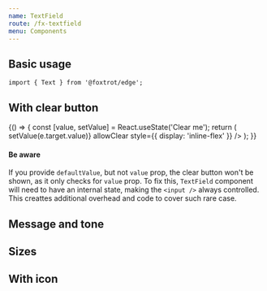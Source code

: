 ```yaml
---
name: TextField
route: /fx-textfield
menu: Components
---
```




## Basic usage

```tsx
import { Text } from '@foxtrot/edge';
```

<Playground>
  <Box padding="xs" style={{ width: '300px' }}>
    <TextField label="Full name" placeholder="John Doe" message="We just want to know how we can approach you" />
  </Box>
</Playground>

## With clear button

<Playground>
  {() => {
    const [value, setValue] = React.useState('Clear me');
    return (
      <TextField
        label="Allows clearing the input"
        value={value}
        onChange={(e) => setValue(e.target.value)}
        allowClear
        style={{ display: 'inline-flex' }}
      />
    );
  }}
</Playground>

#### Be aware

If you provide `defaultValue`, but not `value` prop, the clear button won't be shown, as it only checks for `value` prop.
To fix this, `TextField` component will need to have an internal state, making the `<input />`
always controlled. This creattes additional overhead and code to cover such rare case.

<Playground>
  <Box padding="xs" style={{ width: '300px' }}>
    <TextField label="Allows clearing the input" allowClear inputProps={{ defaultValue: 'Clear me' }} />
  </Box>
</Playground>

## Message and tone

<Playground>
  <Box padding="xs" style={{ width: '300px' }}>
    <Stack>
      <TextField label="Default tone" size="s" message="This will be used later" />
      <TextField label="Critical tone" size="m" message="The input is incorrect" tone="critical" />
      <TextField label="Positive tone" size="l" type="password" message="The password seems strong" tone="positive" />
    </Stack>
  </Box>
</Playground>

## Sizes

<Playground>
  <Box padding="xs" style={{ width: '300px' }}>
    <Stack>
      <TextField placeholder="Small inline input" size="s" />
      <TextField label="Normal input (default)" placeholder="Medium" size="m" />
      <TextField label="Prominent input" placeholder="Large" size="l" />
    </Stack>
  </Box>
</Playground>

## With icon

<Playground>
  <Box padding="xs" style={{ width: '300px' }}>
    <Stack>
      <TextField label="Small with" size="s" icon="search" inputProps={{ defaultValue: 'With left icon' }} allowClear />
      <TextField
        label="Normal input (default)"
        size="m"
        icon="expand_more"
        inputProps={{ defaultValue: 'With left icon' }}
        allowClear
      />
      <TextField
        label="Prominent input"
        size="l"
        icon="search"
        inputProps={{ defaultValue: 'With left icon' }}
        allowClear
      />
    </Stack>
  </Box>
</Playground>
